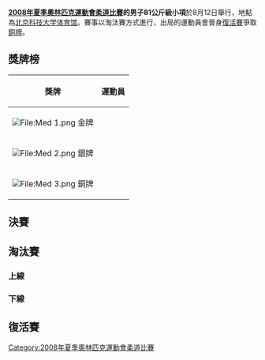 {{JudoAt2008SummerOlympics}}

'''[[2008年夏季奧林匹克運動會柔道比賽|2008年夏季奧林匹克運動會柔道比賽]]的男子81公斤級小項'''於8月12日舉行，地點為[[北京科技大学体育馆|北京科技大学体育馆]]。賽事以淘汰賽方式進行，出局的運動員會晉身[[復活賽|復活賽]]爭取[[銅牌|銅牌]]。

== 獎牌榜 ==
{| class="wikitable"
|- bgcolor="#efefef"
!align="center"|'''獎牌'''
!align="center"|'''運動員'''
|-
| bgcolor="gold" | [[File:Med_1.png|File:Med 1.png]] 金牌
| {{flagIOCathlete|[[奥勒·比朔夫|奥勒·-{zh-hans:比朔夫;zh-hant:畢斯喬夫}-]]|GER|2008年夏季}}
|-
| bgcolor="silver" | [[File:Med_2.png|File:Med 2.png]] 銀牌
| {{flagIOCathlete|[[金宰范|金宰范]]|KOR|2008年夏季}}
|-
| bgcolor="cc9966" | [[File:Med_3.png|File:Med 3.png]] 銅牌
| {{flagIOCathlete|[[罗曼·贡秋克|罗曼·-{zh-hans:贡秋克;zh-hant:岡尤克}-]]|UKR|2008年夏季}}<br/>{{flagIOCathlete|[[蒂亚戈·卡米洛|蒂亚戈·-{zh-hans:卡米洛;zh-hk:甘美路;zh-tw:卡米洛;}-]]|BRA|2008年夏季}}
|}

== 決賽 ==
{{2TeamBracket
| RD1= 決賽
| RD1-team1='''{{flagIOCathlete|[[奥勒·比朔夫|奥勒·比朔夫]]|GER|2008年夏季}}'''
| RD1-score1='''0010'''
| RD1-team2={{flagIOCathlete|[[金宰范|金宰范]]|KOR|2008年夏季}}
| RD1-score2=0000
}}

== 淘汰賽 ==
=== 上線 ===
{{32TeamBracket-Compact-NoSeeds-Byes
| RD1=64強
| RD2=32強
| RD3=16強
| RD4=8強
| RD5=4強

| team-width=175
| score-width=20

| RD1-team27='''{{flagIOCathlete|[[夸米.萨沙.德南龙|夸米.萨沙.德南龙]]|TOG|2008年夏季}}'''
| RD1-score27='''0011'''
| RD1-team28={{flagIOCathlete|[[舍拉利·博佐罗夫|舍拉利·博佐罗夫]]|TJK|2008年夏季}}
| RD1-score28=0010

| RD2-team01='''{{flagIOCathlete|[[蒂亚戈·卡米洛|蒂亚戈·卡米洛]]|BRA|2008年夏季}}'''
| RD2-score01='''0120'''
| RD2-team02={{flagIOCathlete|[[小野卓志|小野卓志]]|JPN|2008年夏季}}
| RD2-score02=0000

| RD2-team03='''{{flagIOCathlete|[[哈米德·马利克·穆罕默迪|哈米德·马利克·穆罕默迪]]|IRI|2008年夏季}}'''
| RD2-score03='''1000'''
| RD2-team04={{flagIOCathlete|[[阿利亚兹·切德伊|阿利亚兹·切德伊]]|SLO|2008年夏季}}
| RD2-score04=0000

| RD2-team05={{flagIOCathlete|[[富兰克林·西斯内罗斯|富兰克林·西斯内罗斯]]|ESA|2008年夏季}}
| RD2-score05=0000
| RD2-team06='''{{flagIOCathlete|[[特拉维斯·史蒂文斯|特拉维斯·史蒂文斯]]|USA|2008年夏季}}'''
| RD2-score06='''1011'''

| RD2-team07='''{{flagIOCathlete|[[奥勒·比朔夫|奥勒·比朔夫]]|GER|2008年夏季}}'''
| RD2-score07='''0020'''
| RD2-team08={{flagIOCathlete|[[迈赫曼·阿齐佐夫|迈赫曼·阿齐佐夫]]|AZE|2008年夏季}}
| RD2-score08=0011

| RD2-team09={{flagIOCathlete|[[阿利别克·巴什卡耶夫|阿利别克·巴什卡耶夫]]|RUS|2008年夏季}}
| RD2-score09=0001
| RD2-team10='''{{flagIOCathlete|[[萨福安·阿塔夫|萨福安·阿塔夫]]|MAR|2008年夏季}}'''
| RD2-score10='''1000'''

| RD2-team11='''{{flagIOCathlete|[[奥勒·比朔夫|奥勒·比朔夫]]|GBR|2008年夏季}}'''
| RD2-score11='''0010'''
| RD2-team12={{flagIOCathlete|[[埃曼努尔_·卢琴蒂|埃曼努尔 ·卢琴蒂]]|ARG|2008年夏季}}
| RD2-score12=0001

| RD2-team13='''{{flagIOCathlete|[[罗曼·贡秋克|罗曼·贡秋克]]|UKR|2008年夏季}}'''
| RD2-score13='''1010'''
| RD2-team14={{flagIOCathlete|[[夸米.萨沙.德南龙|夸米.萨沙.德南龙]]|TOG|2008年夏季}}
| RD2-score14=0001

| RD2-team15='''{{flagIOCathlete|[[马里奥·巴列斯|马里奥·巴列斯]]|COL|2008年夏季}}'''
| RD2-score15='''1010'''
| RD2-team16={{flagIOCathlete|[[马克·安东尼|马克·安东尼]]|AUS|2008年夏季}}
| RD2-score16=0000

| RD3-team01='''{{flagIOCathlete|[[蒂亚戈·卡米洛|蒂亚戈·卡米洛]]|BRA|2008年夏季}}'''
| RD3-score01='''1010'''
| RD3-team02={{flagIOCathlete|[[哈米德·马利克·穆罕默迪|哈米德·马利克·穆罕默迪]]|IRI|2008年夏季}}
| RD3-score02=0000

| RD3-team03={{flagIOCathlete|[[特拉维斯·史蒂文斯|特拉维斯·史蒂文斯]]|USA|2008年夏季}}
| RD3-score03=0001
| RD3-team04='''{{flagIOCathlete|[[奥勒·比朔夫|奥勒·比朔夫]]|GER|2008年夏季}}'''
| RD3-score04='''0011'''

| RD3-team05={{flagIOCathlete|[[萨福安·阿塔夫|萨福安·阿塔夫]]|MAR|2008年夏季}}
| RD3-score05=0001
| RD3-team06='''{{flagIOCathlete|[[奥勒·比朔夫|奥勒·比朔夫]]|GBR|2008年夏季}}'''
| RD3-score06='''0010'''

| RD3-team07='''{{flagIOCathlete|[[罗曼·贡秋克|罗曼·贡秋克]]|UKR|2008年夏季}}'''
| RD3-score07='''0110'''
| RD3-team08={{flagIOCathlete|[[马里奥·巴列斯|马里奥·巴列斯]] |COL|2008年夏季}}
| RD3-score08=0001

| RD4-team01={{flagIOCathlete|[[蒂亚戈·卡米洛|蒂亚戈·卡米洛]]|BRA|2008年夏季}}
| RD4-score01=0000
| RD4-team02='''{{flagIOCathlete|[[奥勒·比朔夫|奥勒·比朔夫]]|GER|2008年夏季}}'''
| RD4-score02='''0200'''

| RD4-team03={{flagIOCathlete|[[奥勒·比朔夫|奥勒·比朔夫]]|GBR|2008年夏季}}
| RD4-score03=0010
| RD4-team04='''{{flagIOCathlete|[[罗曼·贡秋克|罗曼·贡秋克]]|UKR|2008年夏季}}'''
| RD4-score04='''0121'''

| RD5-team01='''{{flagIOCathlete|[[奥勒·比朔夫|奥勒·比朔夫]]|GER|2008年夏季}}'''
| RD5-score01='''0011'''
| RD5-team02={{flagIOCathlete|[[罗曼·贡秋克|罗曼·贡秋克]]|UKR|2008年夏季}}
| RD5-score02=0001

}}

=== 下線 ===
{{32TeamBracket-Compact-NoSeeds-Byes
| RD1=64強
| RD2=32強
| RD3=16強
| RD4=8強
| RD5=4強

| team-width=175
| score-width=20

| RD1-team07={{flagIOCathlete|[[萨巴·加瓦舍利什维利|萨巴·加瓦舍利什维利]]|GEO|2008年夏季}}
| RD1-score07=0000
| RD1-team08='''{{flagIOCathlete|[[若昂·内图|若昂·内图]]|POR|2008年夏季}}'''
| RD1-score08='''1010'''

| RD1-team17={{flagIOCathlete|[[优素福_·巴德拉|优素福 ·巴德拉]]|TUN|2008年夏季}}
| RD1-score17=0010
| RD1-team18='''{{flagIOCathlete|[[斯尔詹·姆尔瓦列维奇|斯尔詹·姆尔瓦列维奇]]|MNE|2008年夏季}}'''
| RD1-score18='''0020'''

| RD2-team01={{flagIOCathlete|[[安东尼·罗德里格斯|安东尼·罗德里格斯]]|FRA|2008年夏季}}
| RD2-score01=0001
| RD2-team02='''{{flagIOCathlete|[[奥斯卡·卡德纳斯|奥斯卡·卡德纳斯]]|CUB|2008年夏季}}'''
| RD2-score02='''0110'''

| RD2-team03={{flagIOCathlete|[[埃德蒙·托帕利|埃德蒙·托帕利]]|ALB|2008年夏季}}
| RD2-score03=0000
| RD2-team04='''{{flagIOCathlete|[[若昂·内图|若昂·内图]]|POR|2008年夏季}}'''
| RD2-score04='''1001'''

| RD2-team05={{flagIOCathlete|[[马修·杰戈|马修·杰戈]]|RSA|2008年夏季}}
| RD2-score05=0000
| RD2-team06='''{{flagIOCathlete|[[罗伯特·克拉夫奇克|罗伯特·克拉夫奇克]]|POL|2008年夏季}}'''
| RD2-score06='''0120'''

| RD2-team07='''{{flagIOCathlete|[[金宰范|金宰范]]|KOR|2008年夏季}}'''
| RD2-score07='''0011'''
| RD2-team08={{flagIOCathlete|[[谢尔盖·顺季科夫|谢尔盖·顺季科夫]]|BLR|2008年夏季}}
| RD2-score08=0000

| RD2-team09='''{{flagIOCathlete|[[斯尔詹·姆尔瓦列维奇|斯尔詹·姆尔瓦列维奇]]|MNE|2008年夏季}}'''
| RD2-score09='''1011'''
| RD2-team10={{flagIOCathlete|[[若泽·姆巴·恩查马|若泽·姆巴·恩查马]]|GEQ|2008年夏季}}
| RD2-score10=0000

| RD2-team11='''{{flagIOCathlete|[[郭磊|郭磊]]|CHN|2008年夏季}}'''
| RD2-score11='''1100'''
| RD2-team12={{flagIOCathlete|[[菲德德·菲斯|菲德德·菲斯]]|ARU|2008年夏季}}
| RD2-score12=0000

| RD2-team13='''{{flagIOCathlete|[[纪尧姆·埃尔蒙特|纪尧姆·埃尔蒙特]]|NED|2008年夏季}}'''
| RD2-score13='''0001'''
| RD2-team14={{flagIOCathlete|[[达木丁苏伦.尼亚木呼|达木丁苏伦.尼亚木呼]]|MGL|2008年夏季}}
| RD2-score14=0000

| RD2-team15={{flagIOCathlete|[[阿卜杜拉曼·布雷涅斯|阿卜杜拉曼·布雷涅斯]]|PUR|2008年夏季}}
| RD2-score15=0001
| RD2-team16='''{{flagIOCathlete|[[朱塞佩·马达洛尼|朱塞佩·马达洛尼]]|ITA|2008年夏季}}'''
| RD2-score16='''0020'''

| RD3-team01={{flagIOCathlete|[[奥斯卡·卡德纳斯|奥斯卡·卡德纳斯]]|CUB|2008年夏季}}
| RD3-score01=0000
| RD3-team02='''{{flagIOCathlete|[[若昂·内图|若昂·内图]]|POR|2008年夏季}}'''
| RD3-score02='''1000'''

| RD3-team03={{flagIOCathlete|[[罗伯特·克拉夫奇克|罗伯特·克拉夫奇克]]|POL|2008年夏季}}
| RD3-score03=0001
| RD3-team04='''{{flagIOCathlete|[[金宰范|金宰范]]|KOR|2008年夏季}}'''
| RD3-score04='''1100'''

| RD3-team05='''{{flagIOCathlete|[[斯尔詹·姆尔瓦列维奇|斯尔詹·姆尔瓦列维奇]]|MNE|2008年夏季}}
| RD3-score05='''0111
| RD3-team06={{flagIOCathlete|[[郭磊|郭磊]]|CHN|2008年夏季}}
| RD3-score06=0001

| RD3-team07='''{{flagIOCathlete|[[纪尧姆·埃尔蒙特|纪尧姆·埃尔蒙特]]|NED|2008年夏季}}
| RD3-score07='''1001
| RD3-team08={{flagIOCathlete|[[朱塞佩·马达洛尼|朱塞佩·马达洛尼]]|ITA|2008年夏季}}
| RD3-score08=0000

| RD4-team01={{flagIOCathlete|[[若昂·内图|若昂·内图]]|POR|2008年夏季}}
| RD4-score01=0000
| RD4-team02='''{{flagIOCathlete|[[金宰范|金宰范]]|KOR|2008年夏季}}'''
| RD4-score02='''0001'''

| RD4-team03={{flagIOCathlete|[[斯尔詹·姆尔瓦列维奇|斯尔詹·姆尔瓦列维奇]]|MNE|2008年夏季}}
| RD4-score03=0000
| RD4-team04='''{{flagIOCathlete|[[纪尧姆·埃尔蒙特|纪尧姆·埃尔蒙特]]|NED|2008年夏季}}'''
| RD4-score04='''0010'''

| RD5-team01='''{{flagIOCathlete|[[金宰范|金宰范]]|KOR|2008年夏季}}'''
| RD5-score01='''0001'''
| RD5-team02={{flagIOCathlete|[[纪尧姆·埃尔蒙特|纪尧姆·埃尔蒙特]]|NED|2008年夏季}}
| RD5-score02=0000

}}

== 復活賽 ==
{{JudoRepechage
|RD4=銅牌賽

|RD1-team01={{flagIOCathlete|[[迈赫曼·阿齐佐夫|迈赫曼·阿齐佐夫]]|AZE|2008年夏季}}
|RD1-score01=0001
|RD1-team02= '''{{flagIOCathlete|[[特拉维斯·史蒂文斯|特拉维斯·史蒂文斯]]|USA|2008年夏季}}'''
|RD1-score02='''0200'''
|RD1-team03={{flagIOCathlete|[[夸米.萨沙.德南龙|夸米.萨沙.德南龙]]|TOG|2008年夏季}}
|RD1-score03=0001
|RD1-team04='''{{flagIOCathlete|[[马里奥·巴列斯|马里奥·巴列斯]]|COL|2008年夏季}}'''
|RD1-score04='''0100'''
|RD1-team05={{flagIOCathlete|[[谢尔盖·顺季科夫|谢尔盖·顺季科夫]]|BLR|2008年夏季}}
|RD1-score05=0010
|RD1-team06='''{{flagIOCathlete|[[罗伯特·克拉夫奇克|罗伯特·克拉夫奇克]]|POL|2008年夏季}}'''
|RD1-score06='''0011'''
|RD1-team07={{flagIOCathlete|[[朱塞佩·马达洛尼|朱塞佩·马达洛尼]]|ITA|2008年夏季}}
|RD1-score07=0000
|RD1-team08='''{{flagIOCathlete|[[达木丁苏伦.尼亚木呼|达木丁苏伦.尼亚木呼]]|MGL|2008年夏季}}'''
|RD1-score08='''1000'''

|RD2-team01='''{{flagIOCathlete|[[蒂亚戈·卡米洛|蒂亚戈·卡米洛]]|BRA|2008年夏季}}'''
|RD2-score01='''0011'''
|RD2-team02={{flagIOCathlete|[[特拉维斯·史蒂文斯|特拉维斯·史蒂文斯]]|USA|2008年夏季}}
|RD2-score02=0010
|RD2-team03='''{{flagIOCathlete|[[尤安_·伯顿|尤安 ·伯顿]]|GBR|2008年夏季}}'''
|RD2-score03='''0110'''
|RD2-team04={{flagIOCathlete|[[马里奥·巴列斯|马里奥·巴列斯]]|COL|2008年夏季}}
|RD2-score04=0001
|RD2-team05={{flagIOCathlete|[[阿卜杜拉曼·布雷涅斯|阿卜杜拉曼·布雷涅斯]]|POR|2008年夏季}}
|RD2-score05=0000
|RD2-team06='''{{flagIOCathlete|[[罗伯特·克拉夫奇克|罗伯特·克拉夫奇克]]|POL|2008年夏季}}
|RD2-score06='''1000'''
|RD2-team07={{flagIOCathlete|[[斯尔詹·姆尔瓦列维奇|斯尔詹·姆尔瓦列维奇]]|MNE|2008年夏季}}
|RD2-score07=0000
|RD2-team08='''{{flagIOCathlete|[[达木丁苏伦.尼亚木呼|达木丁苏伦.尼亚木呼]]|MGL|2008年夏季}}'''
|RD2-score08='''1002'''


|RD3-team01='''{{flagIOCathlete|[[蒂亚戈·卡米洛|蒂亚戈·卡米洛]]|BRA|2008年夏季}}'''
|RD3-score01='''0100'''
|RD3-team02={{flagIOCathlete|[[尤安_·伯顿|尤安 ·伯顿]]|GBR|2008年夏季}}
|RD3-score02=0010
|RD3-team03={{flagIOCathlete|[[罗伯特·克拉夫奇克|罗伯特·克拉夫奇克]]|POL|2008年夏季}}
|RD3-score03=0001
|RD3-team04='''{{flagIOCathlete|[[达木丁苏伦.尼亚木呼|达木丁苏伦.尼亚木呼]]|MGL|2008年夏季}}'''
|RD3-score04='''1010'''

|RD4-team01={{flagIOCathlete|[[纪尧姆·埃尔蒙特|纪尧姆·埃尔蒙特]]|NED|2008年夏季}}
|RD4-score01=0001
|RD4-team02='''{{flagIOCathlete|[[蒂亚戈·卡米洛|蒂亚戈·卡米洛]]|BRA|2008年夏季}}'''
|RD4-score02='''1100'''
|RD4-team03='''{{flagIOCathlete|[[纪尧姆·埃尔蒙特|纪尧姆·埃尔蒙特]]|UKR|2008年夏季}}'''
|RD4-score03='''0110'''
|RD4-team04= {{flagIOCathlete|[[达木丁苏伦.尼亚木呼|达木丁苏伦.尼亚木呼]]|MGL|2008年夏季}}
|RD4-score04=0100
}}

[[Category:2008年夏季奧林匹克運動會柔道比賽|Category:2008年夏季奧林匹克運動會柔道比賽]]
